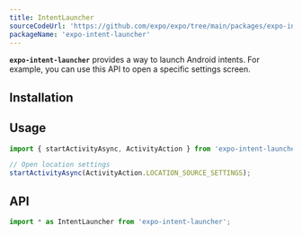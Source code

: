 ```yaml
---
title: IntentLauncher
sourceCodeUrl: 'https://github.com/expo/expo/tree/main/packages/expo-intent-launcher'
packageName: 'expo-intent-launcher'
---
```



**`expo-intent-launcher`** provides a way to launch Android intents. For example, you can use this API to open a specific settings screen.

<PlatformsSection android emulator />

## Installation

<APIInstallSection />

## Usage

```ts
import { startActivityAsync, ActivityAction } from 'expo-intent-launcher';

// Open location settings
startActivityAsync(ActivityAction.LOCATION_SOURCE_SETTINGS);
```

## API

```js
import * as IntentLauncher from 'expo-intent-launcher';
```

<APISection packageName="expo-intent-launcher" apiName="IntentLauncher" />
